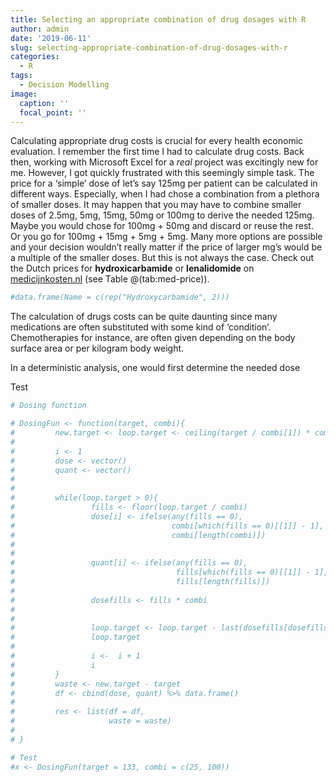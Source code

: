 ```yaml
---
title: Selecting an appropriate combination of drug dosages with R
author: admin
date: '2019-06-11'
slug: selecting-appropriate-combination-of-drug-dosages-with-r
categories:
  - R
tags:
  - Decision Modelling
image:
  caption: ''
  focal_point: ''
---
```

Calculating appropriate drug costs is crucial for every health economic evaluation.
I remember the first time I had to calculate drug costs. Back then, working with
Microsoft Excel for a *real* project was excitingly new for me. However,
I got quickly frustrated with this seemingly simple task. The price for a 'simple'
dose of let's say 125mg per patient can be calculated in different ways.
Especially, when I had chose a combination from a plethora of smaller doses. It 
may happen that you may have to combine smaller doses of 2.5mg, 5mg, 15mg, 50mg
or 100mg to derive the needed 125mg. Maybe you would chose for 100mg + 50mg and
discard or reuse the rest. Or you go for 100mg + 15mg + 5mg + 5mg. Many more
options are possible and your decision wouldn't really matter if the price of
larger mg's would be a multiple of the smaller doses. But this is not always the
case. Check out the Dutch prices for **hydroxicarbamide** or **lenalidomide** on
[medicijnkosten.nl](https://www.medicijnkosten.nl) (see Table @\ref(tab:med-price)).

```r
#data.frame(Name = c(rep("Hydroxycarbamide", 2)))
```

The calculation of drugs costs can be quite daunting since many medications are
often substituted with some kind of 'condition'. Chemotherapies for instance, are
often given depending on the body surface area or per kilogram body weight.

In a deterministic analysis, one would first determine the needed dose

Test

```r
# Dosing function

# DosingFun <- function(target, combi){
#         new.target <- loop.target <- ceiling(target / combi[1]) * combi[1]
#         
#         i <- 1
#         dose <- vector()
#         quant <- vector()
#         
#         
#         while(loop.target > 0){
#                 fills <- floor(loop.target / combi)
#                 dose[i] <- ifelse(any(fills == 0),
#                                   combi[which(fills == 0)[[1]] - 1],
#                                   combi[length(combi)])
#                 
#                 
#                 quant[i] <- ifelse(any(fills == 0),
#                                    fills[which(fills == 0)[[1]] - 1],
#                                    fills[length(fills)])
#                 
#                 dosefills <- fills * combi
#                 
#                 
#                 loop.target <- loop.target - last(dosefills[dosefills > 0])
#                 loop.target
#                 
#                 i <-  i + 1
#                 i
#         }
#         waste <- new.target - target
#         df <- cbind(dose, quant) %>% data.frame()
#         
#         res <- list(df = df,
#                     waste = waste)
#         
# }

# Test
#x <- DosingFun(target = 133, combi = c(25, 100))
```

